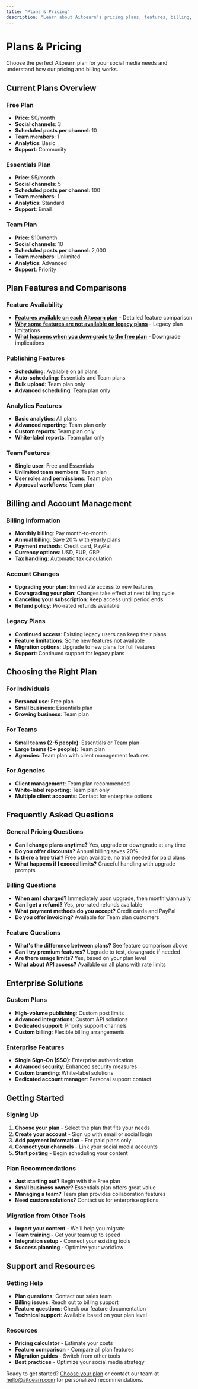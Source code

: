 ```yaml
---
title: "Plans & Pricing"
description: "Learn about Aitoearn's pricing plans, features, billing, and account management options"
---
```


# Plans & Pricing

Choose the perfect Aitoearn plan for your social media needs and understand how our pricing and billing works.

## Current Plans Overview

### Free Plan
- **Price**: $0/month
- **Social channels**: 3
- **Scheduled posts per channel**: 10
- **Team members**: 1
- **Analytics**: Basic
- **Support**: Community

### Essentials Plan
- **Price**: $5/month
- **Social channels**: 5
- **Scheduled posts per channel**: 100
- **Team members**: 1
- **Analytics**: Standard
- **Support**: Email

### Team Plan
- **Price**: $10/month
- **Social channels**: 10
- **Scheduled posts per channel**: 2,000
- **Team members**: Unlimited
- **Analytics**: Advanced
- **Support**: Priority

## Plan Features and Comparisons

### Feature Availability
- **[Features available on each Aitoearn plan](plans-pricing/595-features-available-on-each-buffer-plan)** - Detailed feature comparison
- **[Why some features are not available on legacy plans](plans-pricing/594-why-some-features-are-not-available-on-legacy-buffer)** - Legacy plan limitations
- **[What happens when you downgrade to the free plan](plans-pricing/597-what-happens-when-you-downgrade-to-the-free-plan)** - Downgrade implications

### Publishing Features
- **Scheduling**: Available on all plans
- **Auto-scheduling**: Essentials and Team plans
- **Bulk upload**: Team plan only
- **Advanced scheduling**: Team plan only

### Analytics Features
- **Basic analytics**: All plans
- **Advanced reporting**: Team plan only
- **Custom reports**: Team plan only
- **White-label reports**: Team plan only

### Team Features
- **Single user**: Free and Essentials
- **Unlimited team members**: Team plan
- **User roles and permissions**: Team plan
- **Approval workflows**: Team plan

## Billing and Account Management

### Billing Information
- **Monthly billing**: Pay month-to-month
- **Annual billing**: Save 20% with yearly plans
- **Payment methods**: Credit card, PayPal
- **Currency options**: USD, EUR, GBP
- **Tax handling**: Automatic tax calculation

### Account Changes
- **Upgrading your plan**: Immediate access to new features
- **Downgrading your plan**: Changes take effect at next billing cycle
- **Canceling your subscription**: Keep access until period ends
- **Refund policy**: Pro-rated refunds available

### Legacy Plans
- **Continued access**: Existing legacy users can keep their plans
- **Feature limitations**: Some new features not available
- **Migration options**: Upgrade to new plans for full features
- **Support**: Continued support for legacy plans

## Choosing the Right Plan

### For Individuals
- **Personal use**: Free plan
- **Small business**: Essentials plan
- **Growing business**: Team plan

### For Teams
- **Small teams (2-5 people)**: Essentials or Team plan
- **Large teams (5+ people)**: Team plan
- **Agencies**: Team plan with client management features

### For Agencies
- **Client management**: Team plan recommended
- **White-label reporting**: Team plan only
- **Multiple client accounts**: Contact for enterprise options

## Frequently Asked Questions

### General Pricing Questions
- **Can I change plans anytime?** Yes, upgrade or downgrade at any time
- **Do you offer discounts?** Annual billing saves 20%
- **Is there a free trial?** Free plan available, no trial needed for paid plans
- **What happens if I exceed limits?** Graceful handling with upgrade prompts

### Billing Questions
- **When am I charged?** Immediately upon upgrade, then monthly/annually
- **Can I get a refund?** Yes, pro-rated refunds available
- **What payment methods do you accept?** Credit cards and PayPal
- **Do you offer invoicing?** Available for Team plan customers

### Feature Questions
- **What's the difference between plans?** See feature comparison above
- **Can I try premium features?** Upgrade to test, downgrade if needed
- **Are there usage limits?** Yes, based on your plan level
- **What about API access?** Available on all plans with rate limits

## Enterprise Solutions

### Custom Plans
- **High-volume publishing**: Custom post limits
- **Advanced integrations**: Custom API solutions
- **Dedicated support**: Priority support channels
- **Custom billing**: Flexible billing arrangements

### Enterprise Features
- **Single Sign-On (SSO)**: Enterprise authentication
- **Advanced security**: Enhanced security measures
- **Custom branding**: White-label solutions
- **Dedicated account manager**: Personal support contact

## Getting Started

### Signing Up
1. **Choose your plan** - Select the plan that fits your needs
2. **Create your account** - Sign up with email or social login
3. **Add payment information** - For paid plans only
4. **Connect your channels** - Link your social media accounts
5. **Start posting** - Begin scheduling your content

### Plan Recommendations
- **Just starting out?** Begin with the Free plan
- **Small business owner?** Essentials plan offers great value
- **Managing a team?** Team plan provides collaboration features
- **Need custom solutions?** Contact us for enterprise options

### Migration from Other Tools
- **Import your content** - We'll help you migrate
- **Team training** - Get your team up to speed
- **Integration setup** - Connect your existing tools
- **Success planning** - Optimize your workflow

## Support and Resources

### Getting Help
- **Plan questions**: Contact our sales team
- **Billing issues**: Reach out to billing support
- **Feature questions**: Check our feature documentation
- **Technical support**: Available based on your plan level

### Resources
- **Pricing calculator** - Estimate your costs
- **Feature comparison** - Compare all plan features
- **Migration guides** - Switch from other tools
- **Best practices** - Optimize your social media strategy

Ready to get started? [Choose your plan](https://aitoearn.com/pricing) or contact our team at [hello@aitoearn.com](mailto:hello@aitoearn.com) for personalized recommendations.
